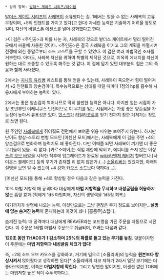  * 상위 항목: [[발더스 게이트 시리즈/아이템]]

[[발더스 게이트 시리즈]]의 [[사레복]]이 소유했다는 검. 
1에서는 얻을 수 없는 사레복의 고유 무장이며, +5의 인챈트를 가지고 있다(고 한다)
자세한 능력은 기술하기 어려울 정도로 길며, 자신의 [[바알스폰]] 에센스를 넣어 강화했다고 한다.

>이 검은 <주인공>과 피를 나눈 자, 사레복의 것으로 발더스 게이트에서 멀리 떨어진 곳에서 싸울때 사용한 것이다. <주인공>은 결국 사레복을 이기고 그의 계획을 파멸시켜 전쟁에 의한 종말로부터 소드 코스트를 구할 수 있었다. 이 검은 여러 마법적인 조사를 거부한다. 아마도, 사레복 자신을 위하여 특별히 제작된 것으로, 지옥의 에너지를 자신이 원하는 대로 조종할 수 있도록 해주는 것 같다. 이 검에 담겨 있던 대부분의 힘은 그의 죽음과 함께 사라졌다.

2에서는 [[지니의 유리병]] 퀘스트를 통해 얻을 수 있는데, 사레복이 죽으면서 힘이 떨어져서 +2 인챈트의 양손검이다. 특수능력으로는 상대를 때릴 때마다 1점의 hp를 흡수해 사용자에게 부여하는 능력이 있다.

2에서는 좋은 양손검이 썩어나므로 딱히 쓸만한 능력은 아니다. 하지만 얻는 시점이 가장 초반부인 이레니쿠스 던전이므로 이 무기를 얻는 시점에서는 가장 좋은 양손검을 가능성이 높아서 유용성은 있다. [[민스크]]가 [[라일라코르]]를 얻기 전까지 잠깐 거쳐가는 정도로 쓰면 된다.

원 주인인 [[사레복]]에게 쥐어줘도 전편에서 보여준 위용 따위는 보여주지 않는다. 하지만 난이도 향상-스토리 변형 모드인 [어센션 모드]에서는, 사레복에게 이 검을 주면 +4의 양손검으로 변화하며 능력치도 꽤 좋아진다. 다만 이때쯤 되면 사레복이 끼기엔 더 좋은 무기들이 있을...리 없다. [카르소미어]는 직업 제한에 막히고, 에디터를 쓰지 않는 이상 [[쓰론 오브 바알]]을 시작한 직후에 업그레이드가 완료된 [[wiki:라밴저 레비져]] 할버드나 [사이온스 블레이드] 등의 무기가 존재할 리 없지 않은가.(...) [[소울리버]]는 있겠지만, 아래의 설명을 보면 알 수 있듯이 +4 강화 카오스 소드보다 약하다(...).

[어센션 모드]를 통해 +4로 향상될 경우 다음과 같은 능력을 가진다.

10% 마법 저항력
매 공격마다 대상에게 '''마법 저항력을 무시하고 내성굴림을 허용하지 않는''' 흡혈 효과.(적에게 1d5 마법피해, 자신의 생명력을 1d5점 회복.)

여기까지가 설명에 나오는 능력. 이것만으로는 그냥 괜찮은 무기 정도로 보이지만...'''설명에 없는 숨겨진 능력'''이 존재하는데 이것이 꽤나 [흠좀무]스럽다.

숨겨진 능력: 매 공격마다 대상에게 REAVER라는 코드명을 가진 주문을 자동으로 시전한다. 이 주문은 1레벨 마법사 주문으로 취급되며, 효과는 다음과 같다.

'''120초 동안 THAC0가 1 감소하며 25%의 확률로 들고 있는 무기를 놓침'''. 덧붙이자면 이 주문에는 '''마법 저항력과 내성굴림 체크가 없다!'''
 
즉, +2의 소드 오브 카오스를 강화하고, 거기에 덤으로 [소울리버]의 능력을 '''원본보다 향상시켜서''' 얹어줬다고 생각하면 된다[* 소울리버의 타코 저하가 2라서 얼핏 보기에는 더 좋아보이지만, 이쪽은 '''마법저항에 막힌다'''. 그리고 당연한 말이지만, 어센션 깔린 TOB에는 마법저항 높은 적이 수두룩하다.].

